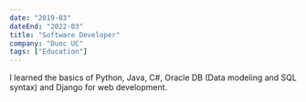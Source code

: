 ```yaml
---
date: "2019-03"
dateEnd: "2022-03"
title: "Software Developer"
company: "Duoc UC"
tags: ["Education"]
---
```


I learned the basics of Python, Java, C#, Oracle DB (Data modeling and SQL syntax) and Django for web development.
